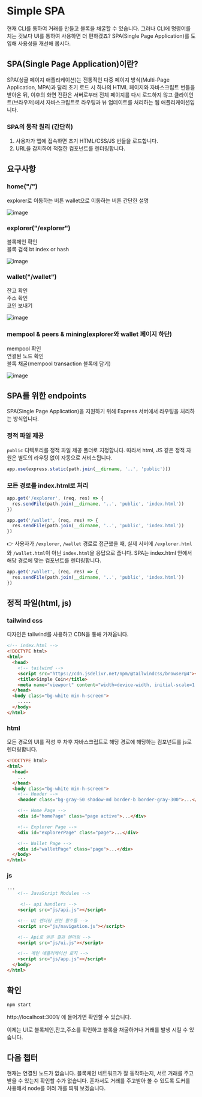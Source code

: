 # Simple SPA

현재 CLI를 통하여 거래를 만들고 블록을 채굴할 수 있습니다. 그러나 CLI에 명령어를 치는 것보다 UI를 통하여 사용하면 더 편하겠죠? SPA(Single Page Application)를 도입해 사용성을 개선해 봅시다.

## SPA(Single Page Application)이란?

SPA(싱글 페이지 애플리케이션)는 전통적인 다중 페이지 방식(Multi-Page Application, MPA)과 달리
초기 로드 시 하나의 HTML 페이지와 자바스크립트 번들을 받아온 뒤,
이후의 화면 전환은 서버로부터 전체 페이지를 다시 로드하지 않고 클라이언트(브라우저)에서 자바스크립트로 라우팅과 뷰 업데이트를 처리하는 웹 애플리케이션입니다.

### SPA의 동작 원리 (간단히)

1. 사용자가 앱에 접속하면 초기 HTML/CSS/JS 번들을 로드합니다.
2. URL을 감지하여 적절한 컴포넌트를 렌더링합니다.

## 요구사항

### home("/")

explorer로 이동하는 버튼
wallet으로 이동하는 버튼
간단한 설명

<img
  width=""
  height=""
  alt="image"
  src="https://github.com/user-attachments/assets/5f6acc1b-d28d-4f8c-a1b4-c4a09c27bc09"
/>

### explorer("/explorer")

블록체인 확인  
블록 검색 bt index or hash

<img
  width=""
  height=""
  alt="image"
  src="https://github.com/user-attachments/assets/b86f67f2-cf20-4cc9-a72c-4875542a84a6"
/>

### wallet("/wallet")

잔고 확인  
주소 확인  
코인 보내기

<img
  width=""
  height=""
  alt="image"
  src="https://github.com/user-attachments/assets/5a299a08-b5b8-41b5-af90-b62fee206bf3"
/>

### mempool & peers & mining(explorer와 wallet 페이지 하단)

mempool 확인  
연결된 노드 확인  
블록 채굴(mempool transaction 블록에 담기)

<img
  width=""
  height=""
  alt="image"
  src="https://github.com/user-attachments/assets/622fe360-a7a3-49b6-b20b-ddf78103eda3"
/>

## SPA를 위한 endpoints

SPA(Single Page Application)을 지원하기 위해 Express 서버에서 라우팅을 처리하는 방식입니다.

### 정적 파일 제공

`public` 디렉토리를 정적 파일 제공 폴더로 지정합니다. 따라서 html, JS 같은 정적 자원은 별도의 라우팅 없이 자동으로 서비스됩니다.

```ts
app.use(express.static(path.join(__dirname, '..', 'public')))
```

### 모든 경로를 index.html로 처리

```ts
app.get('/explorer', (req, res) => {
  res.sendFile(path.join(__dirname, '..', 'public', 'index.html'))
})

app.get('/wallet', (req, res) => {
  res.sendFile(path.join(__dirname, '..', 'public', 'index.html'))
})
```

👉 사용자가 `/explorer`, `/wallet` 경로로 접근했을 때, 실제 서버에 `/explorer.html`와 `/wallet.html`이 아닌 `index.html`을 응답으로 줍니다. SPA는 index.html 안에서 해당 경로에 맞는 컴포넌트를 렌더링합니다.

```ts
app.get('/wallet', (req, res) => {
  res.sendFile(path.join(__dirname, '..', 'public', 'index.html'))
})
```

## 정적 파일(html, js)

### tailwind css

디자인은 tailwind를 사용하고 CDN을 통해 가져옵니다.

```html
<!-- index.html -->
<!DOCTYPE html>
<html>
  <head>
    <!-- tailwind -->
    <script src="https://cdn.jsdelivr.net/npm/@tailwindcss/browser@4"></script>
    <title>Simple Coin</title>
    <meta name="viewport" content="width=device-width, initial-scale=1.0" />
  </head>
  <body class="bg-white min-h-screen">
    .....
  </body>
</html>
```

### html

모든 경로의 UI를 작성 후 차후 자바스크립트로 해당 경로에 해당하는 컴포넌트를 js로 렌더링합니다.

```html
<!DOCTYPE html>
<html>
  <head>
    ...
  </head>
  <body class="bg-white min-h-screen">
    <!-- Header -->
    <header class="bg-gray-50 shadow-md border-b border-gray-300">...</header>

    <!-- Home Page -->
    <div id="homePage" class="page active">...</div>

    <!-- Explorer Page -->
    <div id="explorerPage" class="page">...</div>

    <!-- Wallet Page -->
    <div id="walletPage" class="page">...</div>
  </body>
</html>
```

### js

```html
...
    <!-- JavaScript Modules -->

     <!-- api handlers -->
    <script src="js/api.js"></script>

    <!-- UI 렌더링 관련 함수들 -->
    <script src="js/navigation.js"></script>

    <!-- Api로 받은 결과 렌더링 -->
    <script src="js/ui.js"></script>

    <!-- 메인 애플리케이션 로직 -->
    <script src="js/app.js"></script>
  </body>
</html>
```

## 확인

```bash
npm start
```

http://localhost:3001/ 에 들어가면 확인할 수 있습니다.

이제는 UI로 블록체인,잔고,주소를 확인하고 블록을 채굴하거나 거래를 발생 시킬 수 있습니다.

## 다음 챕터

현재는 연결된 노드가 없습니다. 블록체인 네트워크가 잘 동작하는지, 서로 거래를 주고 받을 수 있는지 확인할 수가 없습니다. 혼자서도 거래를 주고받아 볼 수 있도록 도커를 사용해서 node를 여러 개를 띄워 보겠습니다.
